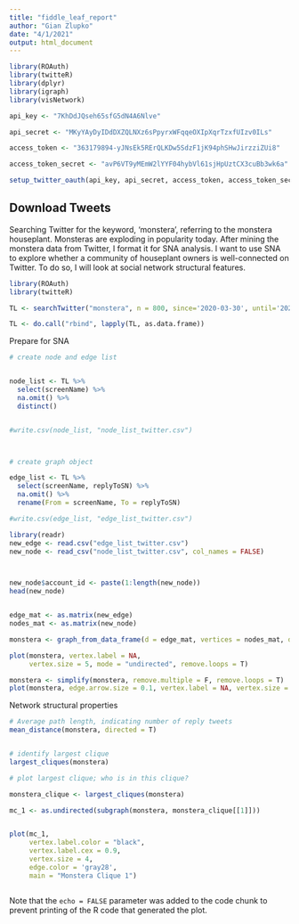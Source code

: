 ```yaml
---
title: "fiddle_leaf_report"
author: "Gian Zlupko"
date: "4/1/2021"
output: html_document
---
```


```r
library(ROAuth) 
library(twitteR) 
library(dplyr) 
library(igraph) 
library(visNetwork) 

api_key <- "7KhDdJQseh65sfG5dN4A6Nlve"

api_secret <- "MKyYAyDyIDdDXZQLNXz6sPpyrxWFqqeOXIpXqrTzxfUIzv0ILs" 

access_token <- "363179894-yJNsEk5RErQLKDw5SdzF1jK94phSHwJirzziZUi8"

access_token_secret <- "avP6VT9yMEmW2lYYF04hybVl61sjHpUztCX3cuBb3wk6a"

setup_twitter_oauth(api_key, api_secret, access_token, access_token_secret) 
```




## Download Tweets 

Searching Twitter for the keyword, 'monstera', referring to the monstera houseplant. Monsteras are exploding in popularity today. After mining the monstera data from Twitter, I format it for SNA analysis. I want to use SNA to explore whether a community of houseplant owners is well-connected on Twitter. To do so, I will look at social network structural features.


```r
library(ROAuth)
library(twitteR)

TL <- searchTwitter("monstera", n = 800, since='2020-03-30', until='2021-03-30', lang = "en")

TL <- do.call("rbind", lapply(TL, as.data.frame))

```


Prepare for SNA


```r

# create node and edge list  


node_list <- TL %>%
  select(screenName) %>%
  na.omit() %>%
  distinct() 


#write.csv(node_list, "node_list_twitter.csv") 



# create graph object 

edge_list <- TL %>%
  select(screenName, replyToSN) %>%
  na.omit() %>%
  rename(From = screenName, To = replyToSN) 

#write.csv(edge_list, "edge_list_twitter.csv") 

library(readr) 
new_edge <- read.csv("edge_list_twitter.csv") 
new_node <- read_csv("node_list_twitter.csv", col_names = FALSE)  



new_node$account_id <- paste(1:length(new_node)) 
head(new_node) 


edge_mat <- as.matrix(new_edge) 
nodes_mat <- as.matrix(new_node) 

monstera <- graph_from_data_frame(d = edge_mat, vertices = nodes_mat, directed = TRUE)

plot(monstera, vertex.label = NA,
     vertex.size = 5, mode = "undirected", remove.loops = T)

monstera <- simplify(monstera, remove.multiple = F, remove.loops = T)
plot(monstera, edge.arrow.size = 0.1, vertex.label = NA, vertex.size = 4, layout = layout_nicely(monstera), edge.color = 'black', directed = T)      

```


Network structural properties 


```r

# Average path length, indicating number of reply tweets 
mean_distance(monstera, directed = T) 


# identify largest clique 
largest_cliques(monstera) 

# plot largest clique; who is in this clique? 

monstera_clique <- largest_cliques(monstera) 

mc_1 <- as.undirected(subgraph(monstera, monstera_clique[[1]]))


plot(mc_1,
     vertex.label.color = "black",
     vertex.label.cex = 0.9,
     vertex.size = 4,
     edge.color = 'gray28',
     main = "Monstera Clique 1")



```







Note that the `echo = FALSE` parameter was added to the code chunk to prevent printing of the R code that generated the plot.
